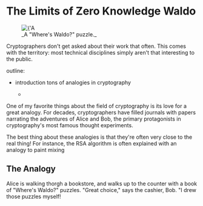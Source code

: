 
# The Limits of Zero Knowledge Waldo

<figure>
	<Image src={cover} alt={'A Page from "Where\'s Waldo?".'} />
	<figcaption>_A "Where's Waldo?" puzzle._</figcaption>
</figure>

Cryptographers don't get asked about their work that often. This comes with the
territory: most technical disciplines simply aren't that interesting to the
public.

outline:

- introduction
  tons of analogies in cryptography

  -

One of my favorite things about the field of cryptography is its love for a
great analogy. For decades, cryptographers have filled journals with papers
narrating the adventures of Alice and Bob, the primary protagonists in
cryptography's most famous thought experiments.

The best thing about these analogies is that they're often very close to the
real thing! For instance, the RSA algorithm is often explained with an
analogy to paint mixing

## The Analogy

Alice is walking thorgh a bookstore, and walks up to the counter with a book of "Where's Waldo?" puzzles.
"Great choice," says the cashier, Bob. "I drew those puzzles myself!
